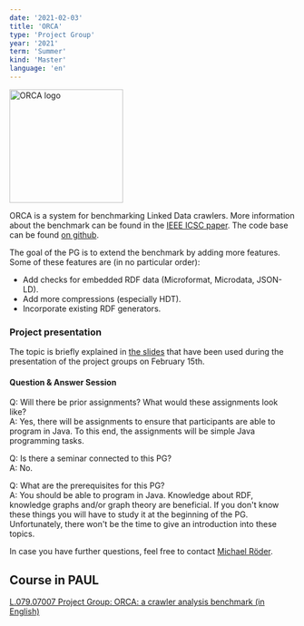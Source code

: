```yaml
---
date: '2021-02-03'
title: 'ORCA'
type: 'Project Group'
year: '2021'
term: 'Summer'
kind: 'Master'
language: 'en'
---
```


<img src="https://github.com/dice-group/orca/raw/master/docs/orca.png" alt="ORCA logo" width="200"/>

ORCA is a system for benchmarking Linked Data crawlers. More information about the benchmark can be found in the [IEEE ICSC paper](https://papers.dice-research.org/2021/ICSC2021_ORCA/ORCA_public.pdf). The code base can be found [on github](https://github.com/dice-group/orca).

The goal of the PG is to extend the benchmark by adding more features. Some of these features are (in no particular order):

* Add checks for embedded RDF data (Microformat, Microdata, JSON-LD).
* Add more compressions (especially HDT).
* Incorporate existing RDF generators.

### Project presentation

The topic is briefly explained in [the slides](https://hobbitdata.informatik.uni-leipzig.de/dice-website/pgs/PG_presentations_SS_2021.pdf) that have been used during the presentation of the project groups on February 15th.

#### Question & Answer Session

Q: Will there be prior assignments? What would these assignments look like?<br/>
A: Yes, there will be assignments to ensure that participants are able to program in Java. To this end, the assignments will be simple Java programming tasks.

Q: Is there a seminar connected to this PG?<br/>
A: No.

Q: What are the prerequisites for this PG?<br/>
A: You should be able to program in Java. Knowledge about RDF, knowledge graphs and/or graph theory are beneficial. If you don't know these things you will have to study it at the beginning of the PG. Unfortunately, there won't be the time to give an introduction into these topics.

In case you have further questions, feel free to contact [Michael Röder](https://dice-research.org/MichaelRoeder).

## Course in PAUL

[L.079.07007 Project Group: ORCA: a crawler analysis benchmark (in English)](https://paul.upb.de/scripts/mgrqispi.dll?APPNAME=CampusNet&PRGNAME=COURSEDETAILS&ARGUMENTS=-N000000000000002,-N000342,-N0,-N378383254614760,-N378383254699761)